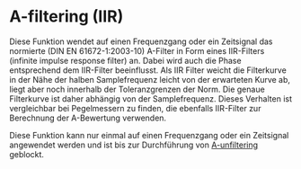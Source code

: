 # A-filtering (IIR)

Diese Funktion wendet auf einen Frequenzgang oder ein Zeitsignal das normierte (DIN EN 61672-1:2003-10) A-Filter in Form eines IIR-Filters (infinite impulse response filter) an. Dabei wird auch die Phase entsprechend dem IIR-Filter beeinflusst. Als IIR Filter weicht die Filterkurve in der Nähe der halben Samplefrequenz leicht von der erwarteten Kurve ab, liegt aber noch innerhalb der Toleranzgrenzen der Norm. Die genaue Filterkurve ist daher abhängig von der Samplefrequenz. Dieses Verhalten ist vergleichbar bei Pegelmessern zu finden, die ebenfalls IIR-Filter zur Berechnung der A-Bewertung verwenden.

Diese Funktion kann nur einmal auf einen Frequenzgang oder ein Zeitsignal angewendet werden und ist bis zur Durchführung von [A-unfiltering](/de/help/edit/a-unfiltering-iir) geblockt.
